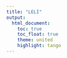 ```yaml
---
title: "LELI"
output:
  html_document:
    toc: true
    toc_float: true
    theme: united
    highlight: tango
---
```

